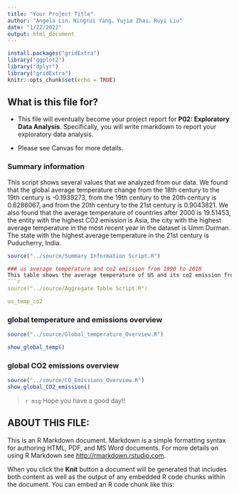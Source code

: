 ```yaml
---
title: "Your Project Title"
author: "Angela Lin，Ningrui Yang，Yujia Zhai，Ruyi Liu"
date: "1/22/2022"
output: html_document
---
```


```r
install.packages("gridExtra")
library("ggplot2")
library("dplyr")
library("gridExtra")
knitr::opts_chunk$set(echo = TRUE)
```

## What is this file for?

* This file will eventually become your project report for **P02: Exploratory Data Analysis**. Specifically, you will write rmarkdown to report your exploratory data analysis.

* Please see Canvas for more details.

### Summary information

This script shows several values that we analyzed from our data. We found that the global average temperature change from the 18th century to the 19th century is -0.1939273, from the 19th century to the 20th century is 0.6286067, and from the 20th century to the 21st century is 0.9043821. We also found that the average temperature of countries after 2000 is 19.51453, the entity with the highest CO2 emission is Asia, the city with the highest average temperature in the most recent year in the dataset is Umm Durman. The state with the highest average temperature in the 21st century is Puducherry, India.
```r
source("../source/Summary Information Script.R")

### us average temperature and co2 emission from 1990 to 2010
This table shows the average temperature of US and its co2 emission from 1990 to 2010. From this table, we found that from 1990 to 2010 the average temperature in US was increasing, and the carbon emission was also increasing at the same time.
```r
source("../source/Aggregate Table Script.R")

us_temp_co2
```


### global temperature and emissions overview
```r
source("../source/Global_temperature_Overview.R")

show_global_temp()

```

### global CO2 emissions overview
```r
source("../source/CO_Emissions_Overview.R")
show_global_CO2_emission()
```

> `r msg` Hope you have a good day!!

## ABOUT THIS FILE:

This is an R Markdown document. Markdown is a simple formatting syntax for authoring HTML, PDF, and MS Word documents. For more details on using R Markdown see <http://rmarkdown.rstudio.com>.

When you click the **Knit** button a document will be generated that includes both content as well as the output of any embedded R code chunks within the document. You can embed an R code chunk like this:
